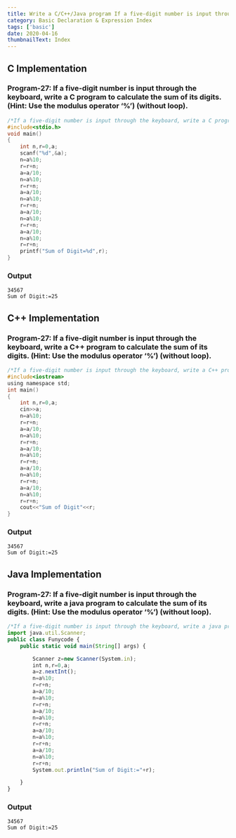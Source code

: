 ```yaml
---
title: Write a C/C++/Java program If a five-digit number is input through the keyboard, write a program to calculate the sum of its digits. (Hint: Use the modulus operator ‘%’) (without loop)
category: Basic Declaration & Expression Index
tags: ['basic']
date: 2020-04-16
thumbnailText: Index
---
```


## C Implementation
### Program-27: If a five-digit number is input through the keyboard, write a C program to calculate the sum of its digits. (Hint: Use the modulus operator ‘%’) (without loop).
```c
/*If a five-digit number is input through the keyboard, write a C program to calculate the sum of its digits. (Hint: Use the modulus operator ‘%’) (without loop)*/
#include<stdio.h>
void main()
{
    int n,r=0,a;
    scanf("%d",&a);
    n=a%10;
    r=r+n;
    a=a/10;
    n=a%10;
    r=r+n;
    a=a/10;
    n=a%10;
    r=r+n;
    a=a/10;
    n=a%10;
    r=r+n;
    a=a/10;
    n=a%10;
    r=r+n;
    printf("Sum of Digit=%d",r);
}
```
### Output
```
34567
Sum of Digit:=25
```

## C++ Implementation
### Program-27: If a five-digit number is input through the keyboard, write a C++ program to calculate the sum of its digits. (Hint: Use the modulus operator ‘%’) (without loop).
```c
/*If a five-digit number is input through the keyboard, write a C++ program to calculate the sum of its digits. (Hint: Use the modulus operator ‘%’) (without loop)*/
#include<iostream>
using namespace std;
int main()
{
    int n,r=0,a;
    cin>>a;
    n=a%10;
    r=r+n;
    a=a/10;
    n=a%10;
    r=r+n;
    a=a/10;
    n=a%10;
    r=r+n;
    a=a/10;
    n=a%10;
    r=r+n;
    a=a/10;
    n=a%10;
    r=r+n;
    cout<<"Sum of Digit"<<r;
}
```
### Output
```
34567
Sum of Digit:=25
```

## Java Implementation
### Program-27: If a five-digit number is input through the keyboard, write a java program to calculate the sum of its digits. (Hint: Use the modulus operator ‘%’) (without loop).
```js
/*If a five-digit number is input through the keyboard, write a java program to calculate the sum of its digits. (Hint: Use the modulus operator ‘%’) (without loop)*/
import java.util.Scanner;
public class Funycode {
    public static void main(String[] args) {

        Scanner z=new Scanner(System.in);
        int n,r=0,a;
        a=z.nextInt();
        n=a%10;
        r=r+n;
        a=a/10;
        n=a%10;
        r=r+n;
        a=a/10;
        n=a%10;
        r=r+n;
        a=a/10;
        n=a%10;
        r=r+n;
        a=a/10;
        n=a%10;
        r=r+n;
        System.out.println("Sum of Digit:="+r);

    }
}
```
### Output
```
34567
Sum of Digit:=25
```
